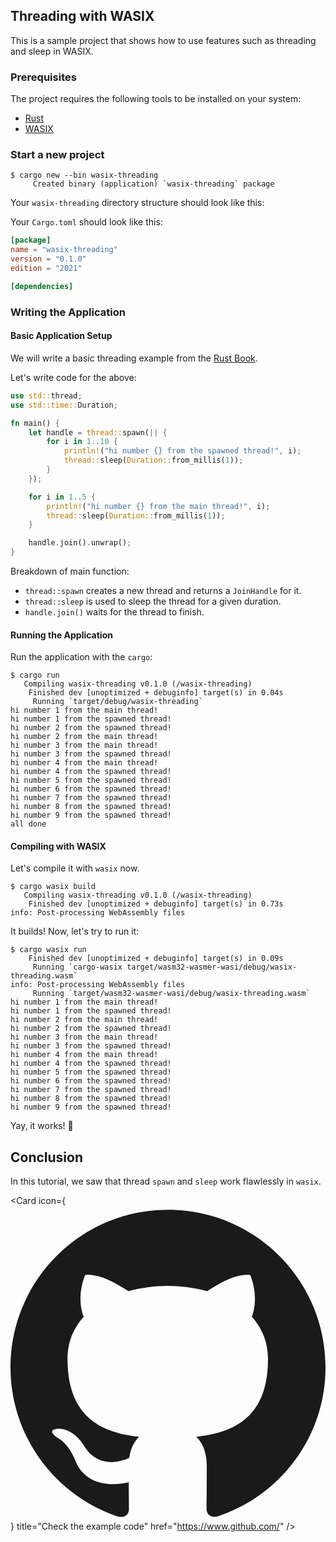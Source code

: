 ## Threading with WASIX

This is a sample project that shows how to use features such as threading and sleep in WASIX.

### Prerequisites

The project requires the following tools to be installed on your system:

- [Rust](https://www.rust-lang.org/tools/install)
- [WASIX](/docs/language-guide/rust/installation)


<Steps>

### Start a new project

```shell
$ cargo new --bin wasix-threading
     Created binary (application) `wasix-threading` package
```

Your `wasix-threading` directory structure should look like this:

<FileTree>
  <FileTree.Folder name="wasix-threading" defaultOpen>
    <FileTree.Folder name="src" defaultOpen>
      <FileTree.File name="main.rs" />
    </FileTree.Folder>
    <FileTree.File name=".gitignore" />
    <FileTree.File name="Cargo.toml" />
  </FileTree.Folder>
</FileTree>

Your `Cargo.toml` should look like this:

```toml copy filename="Cargo.toml"
[package]
name = "wasix-threading"
version = "0.1.0"
edition = "2021"

[dependencies]
```

### Writing the Application

#### Basic Application Setup

We will write a basic threading example from the [Rust Book](https://doc.rust-lang.org/book/ch16-01-threads.html).

Let's write code for the above:

```rust copy filename="src/main.rs"
use std::thread;
use std::time::Duration;

fn main() {
    let handle = thread::spawn(|| {
        for i in 1..10 {
            println!("hi number {} from the spawned thread!", i);
            thread::sleep(Duration::from_millis(1));
        }
    });

    for i in 1..5 {
        println!("hi number {} from the main thread!", i);
        thread::sleep(Duration::from_millis(1));
    }

    handle.join().unwrap();
}
```

Breakdown of main function:

- `thread::spawn` creates a new thread and returns a `JoinHandle` for it.
- `thread::sleep` is used to sleep the thread for a given duration.
- `handle.join()` waits for the thread to finish.

#### Running the Application

Run the application with the `cargo`:

```shell
$ cargo run
   Compiling wasix-threading v0.1.0 (/wasix-threading)
    Finished dev [unoptimized + debuginfo] target(s) in 0.04s
     Running `target/debug/wasix-threading`
hi number 1 from the main thread!
hi number 1 from the spawned thread!
hi number 2 from the spawned thread!
hi number 2 from the main thread!
hi number 3 from the main thread!
hi number 3 from the spawned thread!
hi number 4 from the main thread!
hi number 4 from the spawned thread!
hi number 5 from the spawned thread!
hi number 6 from the spawned thread!
hi number 7 from the spawned thread!
hi number 8 from the spawned thread!
hi number 9 from the spawned thread!
all done
```

#### Compiling with WASIX

Let's compile it with `wasix` now.

```shell
$ cargo wasix build
   Compiling wasix-threading v0.1.0 (/wasix-threading)
    Finished dev [unoptimized + debuginfo] target(s) in 0.73s
info: Post-processing WebAssembly files
```

It builds! Now, let's try to run it:

```shell
$ cargo wasix run
    Finished dev [unoptimized + debuginfo] target(s) in 0.09s
     Running `cargo-wasix target/wasm32-wasmer-wasi/debug/wasix-threading.wasm`
info: Post-processing WebAssembly files
     Running `target/wasm32-wasmer-wasi/debug/wasix-threading.wasm`
hi number 1 from the main thread!
hi number 1 from the spawned thread!
hi number 2 from the main thread!
hi number 2 from the spawned thread!
hi number 3 from the main thread!
hi number 3 from the spawned thread!
hi number 4 from the main thread!
hi number 4 from the spawned thread!
hi number 5 from the spawned thread!
hi number 6 from the spawned thread!
hi number 7 from the spawned thread!
hi number 8 from the spawned thread!
hi number 9 from the spawned thread!
```

Yay, it works! 🎉

</Steps>

## Conclusion

In this tutorial, we saw that thread `spawn` and `sleep` work flawlessly in `wasix`.


<Card
  icon={
    <svg viewBox="0 0 24 24" className=" transform scale-[120%] mr-2">
      <path
        fill="currentColor"
        d="M12 .297c-6.63 0-12 5.373-12 12 0 5.303 3.438 9.8 8.205 11.385.6.113.82-.258.82-.577 0-.285-.01-1.04-.015-2.04-3.338.724-4.042-1.61-4.042-1.61C4.422 18.07 3.633 17.7 3.633 17.7c-1.087-.744.084-.729.084-.729 1.205.084 1.838 1.236 1.838 1.236 1.07 1.835 2.809 1.305 3.495.998.108-.776.417-1.305.76-1.605-2.665-.3-5.466-1.332-5.466-5.93 0-1.31.465-2.38 1.235-3.22-.135-.303-.54-1.523.105-3.176 0 0 1.005-.322 3.3 1.23.96-.267 1.98-.399 3-.405 1.02.006 2.04.138 3 .405 2.28-1.552 3.285-1.23 3.285-1.23.645 1.653.24 2.873.12 3.176.765.84 1.23 1.91 1.23 3.22 0 4.61-2.805 5.625-5.475 5.92.42.36.81 1.096.81 2.22 0 1.606-.015 2.896-.015 3.286 0 .315.21.69.825.57C20.565 22.092 24 17.592 24 12.297c0-6.627-5.373-12-12-12"
      />
    </svg>
  }
  title="Check the example code"
  href="https://www.github.com/"
/>
